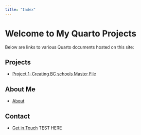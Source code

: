 ```yaml
---
title: "Index"
---
```


# Welcome to My Quarto Projects

Below are links to various Quarto documents hosted on this site:

## Projects

-   [Project 1: Creating BC schools Master File](Creating_BC_schools_Master_File.html)

## About Me

-   [About](https://doctor.delgado.ec)

## Contact

-   [Get in Touch](doctor.delgado.ec/contact)
TEST HERE
